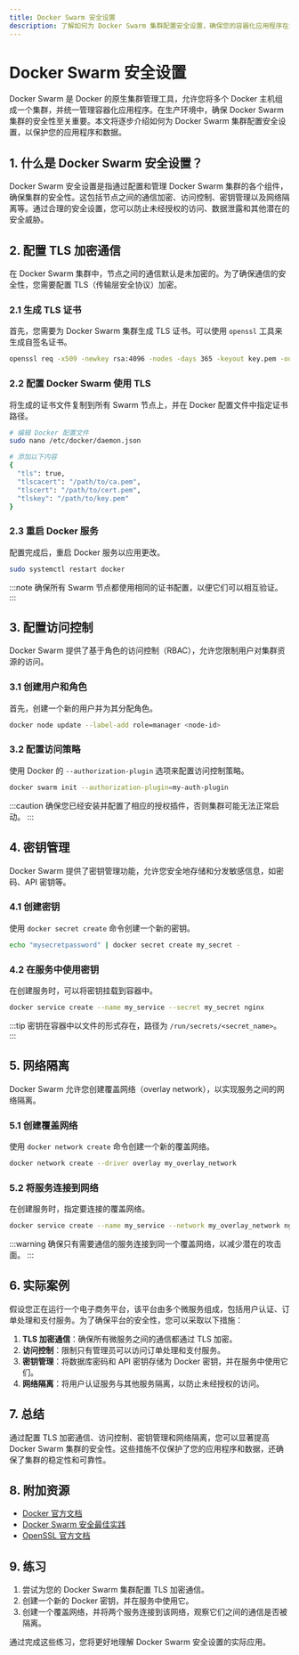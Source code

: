 ```yaml
---
title: Docker Swarm 安全设置
description: 了解如何为 Docker Swarm 集群配置安全设置，确保您的容器化应用程序在生产环境中安全运行。
---
```


# Docker Swarm 安全设置

Docker Swarm 是 Docker 的原生集群管理工具，允许您将多个 Docker 主机组成一个集群，并统一管理容器化应用程序。在生产环境中，确保 Docker Swarm 集群的安全性至关重要。本文将逐步介绍如何为 Docker Swarm 集群配置安全设置，以保护您的应用程序和数据。

## 1. 什么是 Docker Swarm 安全设置？

Docker Swarm 安全设置是指通过配置和管理 Docker Swarm 集群的各个组件，确保集群的安全性。这包括节点之间的通信加密、访问控制、密钥管理以及网络隔离等。通过合理的安全设置，您可以防止未经授权的访问、数据泄露和其他潜在的安全威胁。

## 2. 配置 TLS 加密通信

在 Docker Swarm 集群中，节点之间的通信默认是未加密的。为了确保通信的安全性，您需要配置 TLS（传输层安全协议）加密。

### 2.1 生成 TLS 证书

首先，您需要为 Docker Swarm 集群生成 TLS 证书。可以使用 `openssl` 工具来生成自签名证书。

```bash
openssl req -x509 -newkey rsa:4096 -nodes -days 365 -keyout key.pem -out cert.pem
```

### 2.2 配置 Docker Swarm 使用 TLS

将生成的证书文件复制到所有 Swarm 节点上，并在 Docker 配置文件中指定证书路径。

```bash
# 编辑 Docker 配置文件
sudo nano /etc/docker/daemon.json

# 添加以下内容
{
  "tls": true,
  "tlscacert": "/path/to/ca.pem",
  "tlscert": "/path/to/cert.pem",
  "tlskey": "/path/to/key.pem"
}
```

### 2.3 重启 Docker 服务

配置完成后，重启 Docker 服务以应用更改。

```bash
sudo systemctl restart docker
```

:::note
确保所有 Swarm 节点都使用相同的证书配置，以便它们可以相互验证。
:::

## 3. 配置访问控制

Docker Swarm 提供了基于角色的访问控制（RBAC），允许您限制用户对集群资源的访问。

### 3.1 创建用户和角色

首先，创建一个新的用户并为其分配角色。

```bash
docker node update --label-add role=manager <node-id>
```

### 3.2 配置访问策略

使用 Docker 的 `--authorization-plugin` 选项来配置访问控制策略。

```bash
docker swarm init --authorization-plugin=my-auth-plugin
```

:::caution
确保您已经安装并配置了相应的授权插件，否则集群可能无法正常启动。
:::

## 4. 密钥管理

Docker Swarm 提供了密钥管理功能，允许您安全地存储和分发敏感信息，如密码、API 密钥等。

### 4.1 创建密钥

使用 `docker secret create` 命令创建一个新的密钥。

```bash
echo "mysecretpassword" | docker secret create my_secret -
```

### 4.2 在服务中使用密钥

在创建服务时，可以将密钥挂载到容器中。

```bash
docker service create --name my_service --secret my_secret nginx
```

:::tip
密钥在容器中以文件的形式存在，路径为 `/run/secrets/<secret_name>`。
:::

## 5. 网络隔离

Docker Swarm 允许您创建覆盖网络（overlay network），以实现服务之间的网络隔离。

### 5.1 创建覆盖网络

使用 `docker network create` 命令创建一个新的覆盖网络。

```bash
docker network create --driver overlay my_overlay_network
```

### 5.2 将服务连接到网络

在创建服务时，指定要连接的覆盖网络。

```bash
docker service create --name my_service --network my_overlay_network nginx
```

:::warning
确保只有需要通信的服务连接到同一个覆盖网络，以减少潜在的攻击面。
:::

## 6. 实际案例

假设您正在运行一个电子商务平台，该平台由多个微服务组成，包括用户认证、订单处理和支付服务。为了确保平台的安全性，您可以采取以下措施：

1. **TLS 加密通信**：确保所有微服务之间的通信都通过 TLS 加密。
2. **访问控制**：限制只有管理员可以访问订单处理和支付服务。
3. **密钥管理**：将数据库密码和 API 密钥存储为 Docker 密钥，并在服务中使用它们。
4. **网络隔离**：将用户认证服务与其他服务隔离，以防止未经授权的访问。

## 7. 总结

通过配置 TLS 加密通信、访问控制、密钥管理和网络隔离，您可以显著提高 Docker Swarm 集群的安全性。这些措施不仅保护了您的应用程序和数据，还确保了集群的稳定性和可靠性。

## 8. 附加资源

- [Docker 官方文档](https://docs.docker.com/)
- [Docker Swarm 安全最佳实践](https://docs.docker.com/engine/swarm/how-swarm-mode-works/security/)
- [OpenSSL 官方文档](https://www.openssl.org/docs/)

## 9. 练习

1. 尝试为您的 Docker Swarm 集群配置 TLS 加密通信。
2. 创建一个新的 Docker 密钥，并在服务中使用它。
3. 创建一个覆盖网络，并将两个服务连接到该网络，观察它们之间的通信是否被隔离。

通过完成这些练习，您将更好地理解 Docker Swarm 安全设置的实际应用。